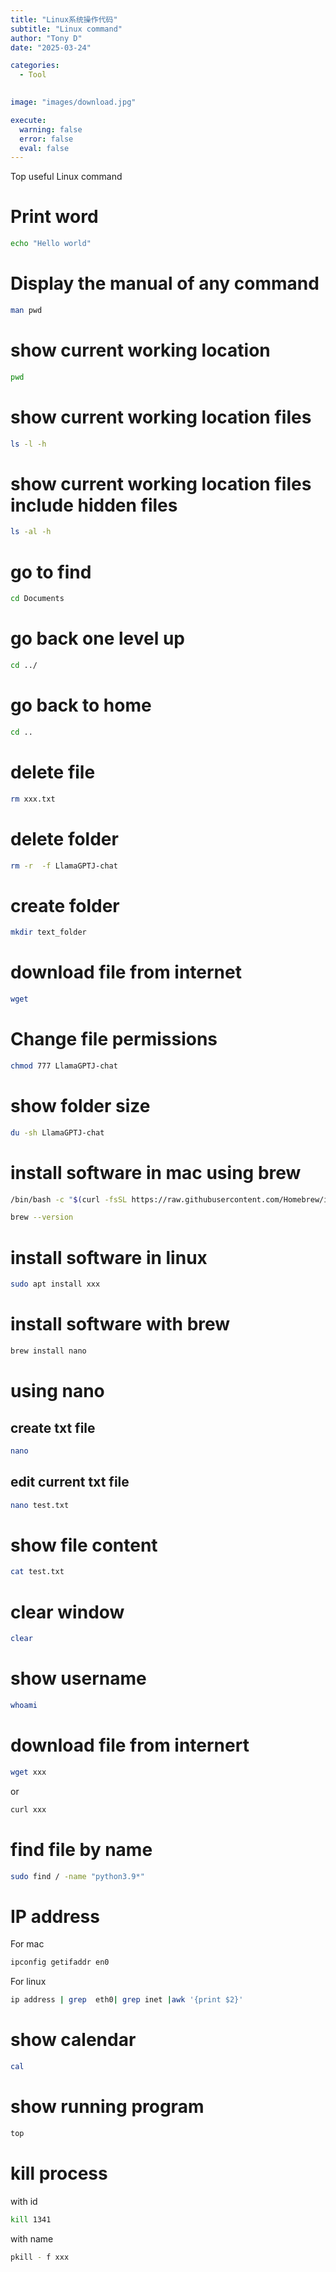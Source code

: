 ```yaml
---
title: "Linux系统操作代码"
subtitle: "Linux command"
author: "Tony D"
date: "2025-03-24"

categories: 
  - Tool

  
image: "images/download.jpg"

execute:
  warning: false
  error: false
  eval: false
---
```


Top useful Linux command


# Print word

```bash
echo "Hello world"
```


# Display the manual of any command

```bash
man pwd
```


# show current working location

```bash
pwd
```


# show current working location files

```bash
ls -l -h
```


# show current working location files include hidden files

```bash
ls -al -h
```


# go to find

```bash
cd Documents 
```

# go back one level up 

```bash
cd ../
```


# go back to home

```bash
cd ..
```


# delete file

```bash
rm xxx.txt
```


# delete folder


```bash
rm -r  -f LlamaGPTJ-chat
```

# create folder

```bash
mkdir text_folder
```


# download file from internet

```bash
wget
```


# Change file permissions

```bash
chmod 777 LlamaGPTJ-chat
```

# show folder size

```bash
du -sh LlamaGPTJ-chat
```


# install software in mac using brew 

```bash
/bin/bash -c "$(curl -fsSL https://raw.githubusercontent.com/Homebrew/install/HEAD/install.sh)"
```


```bash
brew --version
```

# install software in linux

```bash
sudo apt install xxx
```






# install software with brew

```bash
brew install nano
```




# using nano

## create txt file
```bash
nano
```

## edit current txt file
```bash
nano test.txt
```

# show file content

```bash
cat test.txt
```


# clear window

```bash
clear
```

# show username

```bash
whoami
```

# download file from internert

```bash
wget xxx
```

or 

```bash
curl xxx
```

# find file by name

```bash
sudo find / -name "python3.9*"
```


# IP address

For mac

```bash
ipconfig getifaddr en0
```


For linux

```bash
ip address | grep  eth0| grep inet |awk '{print $2}'
```

# show calendar

```bash
cal
```

# show running program

```bash
top
```



# kill process

with id

```bash
kill 1341
```


with name

```bash
pkill - f xxx
```










